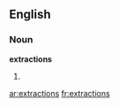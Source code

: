 ==English==

===Noun===
'''extractions'''

# {{plural of|[[extraction]]}}

[[ar:extractions]]
[[fr:extractions]]